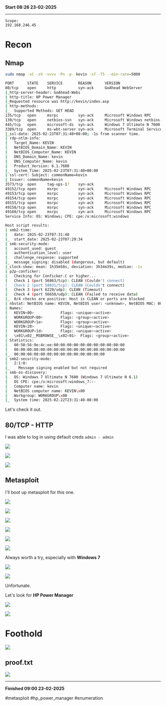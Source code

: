 **Start 08:26 23-02-2025**

---
```
Scope:
192.168.246.45
```
# Recon

## Nmap

```bash
sudo nmap -sC -sV -vvvv -Pn -p- kevin -sT -T5 --min-rate=5000

PORT      STATE    SERVICE       REASON      VERSION
80/tcp    open     http          syn-ack     GoAhead WebServer
|_http-server-header: GoAhead-Webs
| http-title: HP Power Manager
|_Requested resource was http://kevin/index.asp
| http-methods: 
|_  Supported Methods: GET HEAD
135/tcp   open     msrpc         syn-ack     Microsoft Windows RPC
139/tcp   open     netbios-ssn   syn-ack     Microsoft Windows netbios-ssn
445/tcp   open     microsoft-ds  syn-ack     Windows 7 Ultimate N 7600 microsoft-ds (workgroup: WORKGROUP)
3389/tcp  open     ms-wbt-server syn-ack     Microsoft Terminal Service
|_ssl-date: 2025-02-23T07:31:48+00:00; -1s from scanner time.
| rdp-ntlm-info: 
|   Target_Name: KEVIN
|   NetBIOS_Domain_Name: KEVIN
|   NetBIOS_Computer_Name: KEVIN
|   DNS_Domain_Name: kevin
|   DNS_Computer_Name: kevin
|   Product_Version: 6.1.7600
|_  System_Time: 2025-02-23T07:31:40+00:00
| ssl-cert: Subject: commonName=kevin
| Issuer: commonName=kevin
3573/tcp  open     tag-ups-1?    syn-ack
49152/tcp open     msrpc         syn-ack     Microsoft Windows RPC
49153/tcp open     msrpc         syn-ack     Microsoft Windows RPC
49154/tcp open     msrpc         syn-ack     Microsoft Windows RPC
49155/tcp open     msrpc         syn-ack     Microsoft Windows RPC
49158/tcp open     msrpc         syn-ack     Microsoft Windows RPC
49160/tcp open     msrpc         syn-ack     Microsoft Windows RPC
Service Info: OS: Windows; CPE: cpe:/o:microsoft:windows

Host script results:
| smb2-time: 
|   date: 2025-02-23T07:31:40
|_  start_date: 2025-02-23T07:29:34
| smb-security-mode: 
|   account_used: guest
|   authentication_level: user
|   challenge_response: supported
|_  message_signing: disabled (dangerous, but default)
|_clock-skew: mean: 1h35m58s, deviation: 3h34m39s, median: -1s
| p2p-conficker: 
|   Checking for Conficker.C or higher...
|   Check 1 (port 56863/tcp): CLEAN (Couldn't connect)
|   Check 2 (port 58031/tcp): CLEAN (Couldn't connect)
|   Check 3 (port 6220/udp): CLEAN (Timeout)
|   Check 4 (port 56658/udp): CLEAN (Failed to receive data)
|_  0/4 checks are positive: Host is CLEAN or ports are blocked
| nbstat: NetBIOS name: KEVIN, NetBIOS user: <unknown>, NetBIOS MAC: 00:50:56:9e:4c:ee (VMware)
| Names:
|   KEVIN<00>            Flags: <unique><active>
|   WORKGROUP<00>        Flags: <group><active>
|   WORKGROUP<1e>        Flags: <group><active>
|   KEVIN<20>            Flags: <unique><active>
|   WORKGROUP<1d>        Flags: <unique><active>
|   \x01\x02__MSBROWSE__\x02<01>  Flags: <group><active>
| Statistics:
|   00:50:56:9e:4c:ee:00:00:00:00:00:00:00:00:00:00:00
|   00:00:00:00:00:00:00:00:00:00:00:00:00:00:00:00:00
|_  00:00:00:00:00:00:00:00:00:00:00:00:00:00
| smb2-security-mode: 
|   2:1:0: 
|_    Message signing enabled but not required
| smb-os-discovery: 
|   OS: Windows 7 Ultimate N 7600 (Windows 7 Ultimate N 6.1)
|   OS CPE: cpe:/o:microsoft:windows_7::-
|   Computer name: kevin
|   NetBIOS computer name: KEVIN\x00
|   Workgroup: WORKGROUP\x00
|_  System time: 2025-02-22T23:31:40-08:00
```

Let's check it out.


## 80/TCP - HTTP

I was able to log in using default creds `admin - admin`

![](../../../assets/df0c7eddddc5f052c2c2951025146992.png)

![](../../../assets/a30b70b948261f8e14fdcbc7343f10b0.png)

![](../../../assets/fc414f71a78fcab968389d472f1f83af.png)


## Metasploit

I'll boot up metasploit for this one.

![](../../../assets/3ffaa1c395fc1e19a2ae5e97ca97b6aa.png)

![](../../../assets/68df85aabf6b3018e38a43ab6b4092bd.png)

![](../../../assets/b9e0228d3ea8ca09385b49a3896e93ce.png)

![](../../../assets/80edb751874151b4d3e379d3f04f341a.png)

![](../../../assets/8160500946132fbc4536265efd62d4d7.png)

![](../../../assets/107f5ddd2dd8197d292b9ca50587c8e4.png)

Always worth a try, especially with **Windows 7**

![](../../../assets/dced9837a3ef200a66852dac0590ef1d.png)

![](../../../assets/75b460e9c8dde0b64969491c8956bb5c.png)

Unfortunate.

Let's look for **HP Power Manager**

![](../../../assets/af09fb60ad0ed6f5224aeae1b9c88f10.png)

![](../../../assets/b659b702e8563b2d770eebaa3862bb95.png)


# Foothold

![](../../../assets/0cc47de8d000fa14cf664b9d43b83986.png)


## proof.txt

![](../../../assets/7f7a233b46ff8c385aaa361a28a5a174.png)

---

**Finished 09:00 23-02-2025**

[^Links]:  [[OSCP Prep]]

#metasploit #hp_power_manager #enumeration 